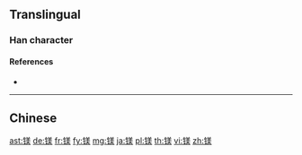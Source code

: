{{character info/new}}
{{also|鎂}}
==Translingual==

===Han character===
{{Han char|rn=167|rad=钅|as=09|sn=14|four=|canj=CTGK,OPTGK,XCTGK|ids=⿰钅美}}

====References====
* {{Han ref|kx=1328.061|hdz=64235.140|uh=9541|ud=38209}}

----

==Chinese==
{{zh-see|鎂}}

[[ast:镁]]
[[de:镁]]
[[fr:镁]]
[[fy:镁]]
[[mg:镁]]
[[ja:镁]]
[[pl:镁]]
[[th:镁]]
[[vi:镁]]
[[zh:镁]]